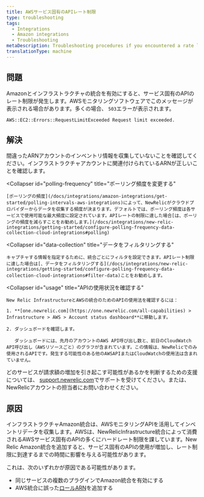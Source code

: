 ```yaml
---
title: AWSサービス固有のAPIレート制限
type: troubleshooting
tags:
  - Integrations
  - Amazon integrations
  - Troubleshooting
metaDescription: Troubleshooting procedures if you encountered a rate limit for service-specific APIs with your New Relic Infrastructure integration for AWS.
translationType: machine
---
```


## 問題

Amazonとインフラストラクチャの統合を有効にすると、サービス固有のAPIのレート制限が発生します。AWSモニタリングソフトウェアでこのメッセージが表示される場合があります。多くの場合、 `503`エラーが表示されます。

`AWS::EC2::Errors::RequestLimitExceeded Request limit exceeded.`

## 解決

<CollapserGroup>
  <Collapser
    id="arn"
    title="インフラストラクチャアカウントのARNを確認します"
  >
    間違ったARNアカウントのインベントリ情報を収集していないことを確認してください。インフラストラクチャアカウントに関連付けられているARNが正しいことを確認します。
  </Collapser>

  <Collapser
    id="polling-frequency"
    title="ポーリング頻度を変更する"
  >
    [ポーリングの頻度](/docs/integrations/amazon-integrations/get-started/polling-intervals-aws-integrations)によって、NewRelicがクラウドプロバイダーからデータを収集する頻度が決まります。デフォルトでは、ポーリング頻度は各サービスで使用可能な最大頻度に設定されています。APIレートの制限に達した場合[は、ポーリングの頻度を減らすことをお勧めします。](/docs/integrations/new-relic-integrations/getting-started/configure-polling-frequency-data-collection-cloud-integrations#polling)
  </Collapser>

  <Collapser
    id="data-collection"
    title="データをフィルタリングする"
  >
    キャプチャする情報を指定するために、統合ごとにフィルタを設定できます。APIレート制限に達した場合は[、データをフィルタリングする](/docs/integrations/new-relic-integrations/getting-started/configure-polling-frequency-data-collection-cloud-integrations#filter-data)ことをお勧めします。
  </Collapser>

  <Collapser
    id="usage"
    title="APIの使用状況を確認する"
  >
    New Relic InfrastructureとAWSの統合のためのAPIの使用法を確認するには：

    1. **[one.newrelic.com](https://one.newrelic.com/all-capabilities) > Infrastructure > AWS > Account status dashboard**に移動します。

    2. ダッシュボードを確認します。

       ダッシュボードには、先月のアカウントのAWS API呼び出し数と、前日のCloudWatch API呼び出し（AWSリソースごと）のグラフが含まれています。この情報は、NewRelicでのみ使用されるAPIです。発生する可能性のある他のAWSAPIまたはCloudWatchの使用法は含まれていません。
  </Collapser>
</CollapserGroup>

どのサービスが請求額の増加を引き起こす可能性があるかを判断するための支援については、 [support.newrelic.com](https://support.newrelic.com/)でサポートを受けてください。または、NewRelicアカウントの担当者にお問い合わせください。

## 原因

インフラストラクチャAmazon統合は、AWSモニタリングAPIを活用してインベントリデータを収集します。AWSは、NewRelicInfrastructure統合によって消費されるAWSサービス固有のAPIの多くにハードレート制限を課しています。New Relic Amazon統合を追加すると、サービス固有のAPIの使用が増加し、レート制限に到達するまでの時間に影響を与える可能性があります。

これは、次のいずれかが原因である可能性があります。

* 同じサービスの複数のプラグインでAmazon統合を有効にする
* AWS統合に誤った[ロールARN](http://docs.aws.amazon.com/general/latest/gr/aws-arns-and-namespaces.html)を追加する